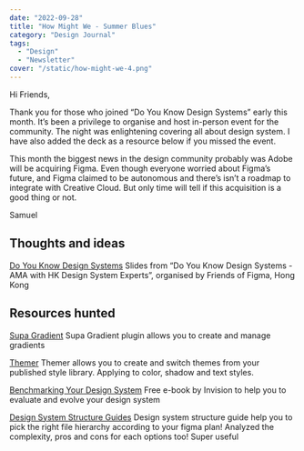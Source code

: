 ```yaml
---
date: "2022-09-28"
title: "How Might We - Summer Blues"
category: "Design Journal"
tags:
  - "Design"
  - "Newsletter"
cover: "/static/how-might-we-4.png"
---
```


Hi Friends,

Thank you for those who joined “Do You Know Design Systems” early this month. It’s been a privilege to organise and host in-person event for the community. The night was enlightening covering all about design system. I have also added the deck as a resource below if you missed the event.

This month the biggest news in the design community probably was Adobe will be acquiring Figma. Even though everyone worried about Figma’s future, and Figma claimed to be autonomous and there’s isn’t a roadmap to integrate with Creative Cloud. But only time will tell if this acquisition is a good thing or not.

Samuel

## Thoughts and ideas

[Do You Know Design Systems](https://juxtdesign.cc/resources/do-you-know-design-systems/)
Slides from “Do You Know Design Systems - AMA with HK Design System Experts”, organised by Friends of Figma, Hong Kong

## Resources hunted

[Supa Gradient](https://juxtdesign.cc/resources/supa-gradient/)
Supa Gradient plugin allows you to create and manage gradients

[Themer](https://juxtdesign.cc/resources/themer/)
Themer allows you to create and switch themes from your published style library. Applying to color, shadow and text styles.

[Benchmarking Your Design System](https://juxtdesign.cc/resources/benchmarking-your-design-system/)
Free e-book by Invision to help you to evaluate and evolve your design system

[Design System Structure Guides](https://juxtdesign.cc/resources/design-system-structure/)
Design system structure guide help you to pick the right file hierarchy according to your figma plan! Analyzed the complexity, pros and cons for each options too! Super useful

